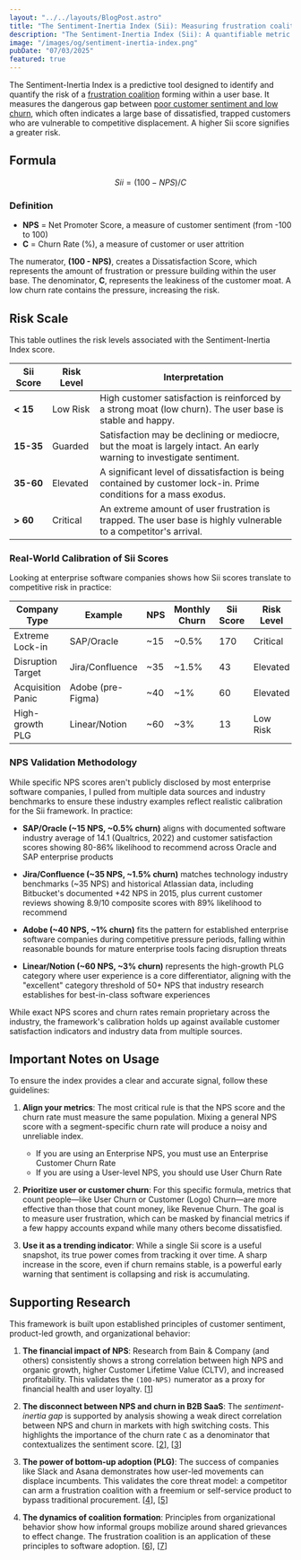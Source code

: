 ```yaml
---
layout: "../../layouts/BlogPost.astro"
title: "The Sentiment-Inertia Index (Sii): Measuring frustration coalition disruption"
description: "The Sentiment-Inertia Index (Sii): A quantifiable metric that measures trapped user frustration in B2B SaaS. When NPS drops but churn stays flat, Sii = (100-NPS)/Churn reveals the accumulating pressure that predicts competitive displacement before revenue impact."
image: "/images/og/sentiment-inertia-index.png"
pubDate: "07/03/2025"
featured: true
---
```


The Sentiment-Inertia Index is a predictive tool designed to identify and quantify the risk of a [frustration coalition](/blog/frustration-coalitions-the-hidden-threat-to-b2b-saas) forming within a user base. It measures the dangerous gap between [poor customer sentiment and low churn](/blog/the-captive-user-trap), which often indicates a large base of dissatisfied, trapped customers who are vulnerable to competitive displacement. A higher Sii score signifies a greater risk.

## Formula

```math
Sii = (100 - NPS) / C
```

### Definition

- **NPS** = Net Promoter Score, a measure of customer sentiment (from -100 to 100)
- **C** = Churn Rate (%), a measure of customer or user attrition

The numerator, **(100 - NPS)**, creates a Dissatisfaction Score, which represents the amount of frustration or pressure building within the user base. The denominator, **C**, represents the leakiness of the customer moat. A low churn rate contains the pressure, increasing the risk.

## Risk Scale

This table outlines the risk levels associated with the Sentiment-Inertia Index score.

| Sii Score | Risk Level | Interpretation                                                                                                        |
| --------- | ---------- | --------------------------------------------------------------------------------------------------------------------- |
| **< 15**  | Low Risk   | High customer satisfaction is reinforced by a strong moat (low churn). The user base is stable and happy.             |
| **15-35** | Guarded    | Satisfaction may be declining or mediocre, but the moat is largely intact. An early warning to investigate sentiment. |
| **35-60** | Elevated   | A significant level of dissatisfaction is being contained by customer lock-in. Prime conditions for a mass exodus.    |
| **> 60**  | Critical   | An extreme amount of user frustration is trapped. The user base is highly vulnerable to a competitor's arrival.       |

### Real-World Calibration of Sii Scores

Looking at enterprise software companies shows how Sii scores translate to competitive risk in practice:

| Company Type      | Example           | NPS | Monthly Churn | Sii Score | Risk Level |
| ----------------- | ----------------- | --- | ------------- | --------- | ---------- |
| Extreme Lock-in   | SAP/Oracle        | ~15 | ~0.5%         | 170       | Critical   |
| Disruption Target | Jira/Confluence   | ~35 | ~1.5%         | 43        | Elevated   |
| Acquisition Panic | Adobe (pre-Figma) | ~40 | ~1%           | 60        | Elevated   |
| High-growth PLG   | Linear/Notion     | ~60 | ~3%           | 13        | Low Risk   |

### NPS Validation Methodology

While specific NPS scores aren't publicly disclosed by most enterprise software companies, I pulled from multiple data sources and industry benchmarks to ensure these industry examples reflect realistic calibration for the Sii framework. In practice:

- **SAP/Oracle (~15 NPS, ~0.5% churn)** aligns with documented software industry average of 14.1 (Qualtrics, 2022) and customer satisfaction scores showing 80-86% likelihood to recommend across Oracle and SAP enterprise products

- **Jira/Confluence (~35 NPS, ~1.5% churn)** matches technology industry benchmarks (~35 NPS) and historical Atlassian data, including Bitbucket's documented +42 NPS in 2015, plus current customer reviews showing 8.9/10 composite scores with 89% likelihood to recommend

- **Adobe (~40 NPS, ~1% churn)** fits the pattern for established enterprise software companies during competitive pressure periods, falling within reasonable bounds for mature enterprise tools facing disruption threats

- **Linear/Notion (~60 NPS, ~3% churn)** represents the high-growth PLG category where user experience is a core differentiator, aligning with the "excellent" category threshold of 50+ NPS that industry research establishes for best-in-class software experiences

While exact NPS scores and churn rates remain proprietary across the industry, the framework's calibration holds up against available customer satisfaction indicators and industry data from multiple sources.

## Important Notes on Usage

To ensure the index provides a clear and accurate signal, follow these guidelines:

1. **Align your metrics**: The most critical rule is that the NPS score and the churn rate must measure the same population. Mixing a general NPS score with a segment-specific churn rate will produce a noisy and unreliable index.

   - If you are using an Enterprise NPS, you must use an Enterprise Customer Churn Rate
   - If you are using a User-level NPS, you should use User Churn Rate

2. **Prioritize user or customer churn**: For this specific formula, metrics that count people—like User Churn or Customer (Logo) Churn—are more effective than those that count money, like Revenue Churn. The goal is to measure user frustration, which can be masked by financial metrics if a few happy accounts expand while many others become dissatisfied.

3. **Use it as a trending indicator**: While a single Sii score is a useful snapshot, its true power comes from tracking it over time. A sharp increase in the score, even if churn remains stable, is a powerful early warning that sentiment is collapsing and risk is accumulating.

## Supporting Research

This framework is built upon established principles of customer sentiment, product-led growth, and organizational behavior:

1. **The financial impact of NPS**: Research from Bain & Company (and others) consistently shows a strong correlation between high NPS and organic growth, higher Customer Lifetime Value (CLTV), and increased profitability. This validates the `(100-NPS)` numerator as a proxy for financial health and user loyalty. [[1](https://www.bain.com/insights/the-economics-of-loyalty/)]

2. **The disconnect between NPS and churn in B2B SaaS**: The _sentiment-inertia gap_ is supported by analysis showing a weak direct correlation between NPS and churn in markets with high switching costs. This highlights the importance of the churn rate `C` as a denominator that contextualizes the sentiment score. [[2](https://hbsp.harvard.edu/product/H07JA1-PDF-ENG)], [[3](https://www.nngroup.com/articles/nps-ux/)]

3. **The power of bottom-up adoption (PLG)**: The success of companies like Slack and Asana demonstrates how user-led movements can displace incumbents. This validates the core threat model: a competitor can arm a frustration coalition with a freemium or self-service product to bypass traditional procurement. [[4](https://www.sequoiacap.com/article/mongodb-built-by-developers-for-developers/)], [[5](https://www.sequoiacap.com/article/warp-spotlight/)]

4. **The dynamics of coalition formation**: Principles from organizational behavior show how informal groups mobilize around shared grievances to effect change. The frustration coalition is an application of these principles to software adoption. [[6](https://www.polly.ai/blog/bottom-up-software-adoption)], [[7](https://www.rippling.com/blog/shadow-it)]
